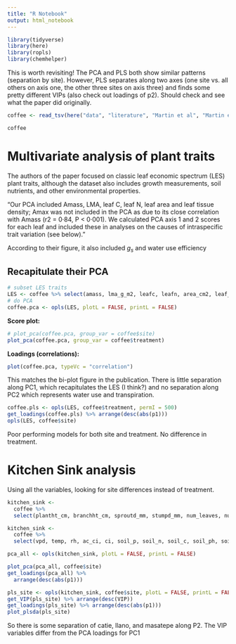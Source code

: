 ```yaml
---
title: "R Notebook"
output: html_notebook
---
```


```r
library(tidyverse)
library(here)
library(ropls)
library(chemhelper)
```

This is worth revisiting!  The PCA and PLS both show similar patterns (separation by site).  However, PLS separates along two axes (one site vs. all others on axis one, the other three sites on axis three) and finds some pretty different VIPs (also check out loadings of p2).  Should check and see what the paper did originally.



```r
coffee <- read_tsv(here("data", "literature", "Martin et al", "Martin et al. Functional Ecology.txt"))
```

```r
coffee
```

# Multivariate analysis of plant traits

The authors of the paper focused on classic leaf economic spectrum (LES) plant traits, although the dataset also includes growth measurements, soil nutrients, and other environmental properties.

"Our PCA included Amass, LMA, leaf C, leaf N, leaf area and leaf tissue density; Amax was not included in the PCA as due to its close correlation with Amass (r2 = 0·84, P < 0·001). We calculated PCA axis 1 and 2 scores for each leaf and included these in analyses on the causes of intraspecific trait variation (see below)."

According to their figure, it also included $g_s$ and water use efficiency

## Recapitulate their PCA

```r
# subset LES traits
LES <- coffee %>% select(amass, lma_g_m2, leafc, leafn, area_cm2, leaf_density_g_cm3, cond, wue)
# do PCA
coffee.pca <- opls(LES, plotL = FALSE, printL = FALSE)
```

**Score plot:**

```r
# plot_pca(coffee.pca, group_var = coffee$site)
plot_pca(coffee.pca, group_var = coffee$treatment)
```

**Loadings (correlations):**

```r
plot(coffee.pca, typeVc = "correlation")
```

This matches the bi-plot figure in the publication.  There is little separation along PC1, which recapitulates the LES (I think?) and no separation along PC2 which represents water use and transpiration.

```r
coffee.pls <- opls(LES, coffee$treatment, permI = 500)
get_loadings(coffee.pls) %>% arrange(desc(abs(p1)))
opls(LES, coffee$site)
```
Poor performing models for both site and treatment.  No difference in treatment.


# Kitchen Sink analysis
Using all the variables, looking for site differences instead of treatment.

```r
kitchen_sink <-
  coffee %>% 
  select(plantht_cm, branchht_cm, sproutd_mm, stumpd_mm, num_leaves, num_fruits, area_m2, thick_mm, wt_mg, amax, trans, vpd, temp, rh, ac_ci, ci, leafcn, cond, wue, lma_g_m2, amass, leaf_density_g_cm3, leafn, leafc, area_cm2, soil_p, soil_n, soil_c, soil_ph, soil_moist)

kitchen_sink <-
  coffee %>% 
  select(vpd, temp, rh, ac_ci, ci, soil_p, soil_n, soil_c, soil_ph, soil_moist)
```

```r
pca_all <- opls(kitchen_sink, plotL = FALSE, printL = FALSE)
```

```r
plot_pca(pca_all, coffee$site)
get_loadings(pca_all) %>% 
  arrange(desc(abs(p1)))
```
```r
pls_site <- opls(kitchen_sink, coffee$site, plotL = FALSE, printL = FALSE)
get_VIP(pls_site) %>% arrange(desc(VIP))
get_loadings(pls_site) %>% arrange(desc(abs(p1)))
plot_plsda(pls_site)
```

So there is some separation of catie, llano, and masatepe along P2.  The VIP variables differ from the PCA loadings for PC1